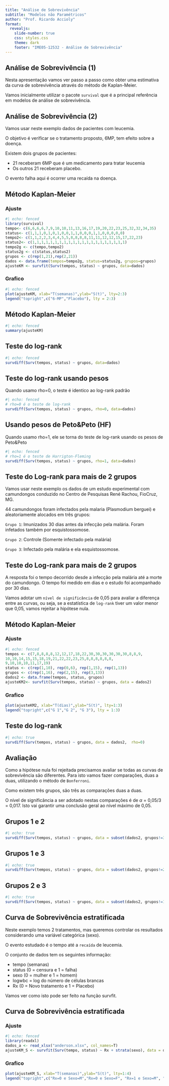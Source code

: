 ```yaml
---
title: "Análise de Sobrevivência"
subtitle: "Modelos não Paramétricos"
author: "Prof. Ricardo Accioly"
format:
  revealjs:
    slide-number: true
    css: styles.css
    theme: dark
    footer: "IME05-12532 - Análise de Sobrevivência"
---
```


## Análise de Sobrevivência (1)

Nesta apresentação vamos ver passo a passo como obter uma estimativa da curva de sobrevivência através do método de Kaplan-Meier.

Vamos inicialmente utilizar o pacote `survival` que é a principal referência em modelos de análise de sobrevivência.

## Análise de Sobrevivência (2)

Vamos usar neste exemplo dados de pacientes com leucemia.

O objetivo é verificar se o tratamento proposto, 6MP, tem efeito sobre a doença.

Existem dois grupos de pacientes:

-   21 receberam 6MP que é um medicamento para tratar leucemia
-   Os outros 21 receberam placebo.

::: {.fragment .highlight-red}
O evento falha aqui é ocorrer uma recaída na doença.
:::

## Método Kaplan-Meier {.smaller}

::: panel-tabset
### Ajuste

```r
#| echo: fenced
library(survival)
tempo<- c(6,6,6,6,7,9,10,10,11,13,16,17,19,20,22,23,25,32,32,34,35)
status<- c(1,1,1,0,1,0,1,0,0,1,1,0,0,0,1,1,0,0,0,0,0) 
tempo2<- c(1,1,2,2,3,4,4,5,5,8,8,8,8,11,11,12,12,15,17,22,23)
status2<- c(1,1,1,1,1,1,1,1,1,1,1,1,1,1,1,1,1,1,1,1,1) 
tempo2g <- c(tempo,tempo2)
status2g <- c(status,status2)
grupos <- c(rep(1,21),rep(2,21))
dados <- data.frame(tempos=tempo2g, status=status2g, grupos=grupos)
ajusteKM <- survfit(Surv(tempos, status) ~ grupos, data=dados)
```

### Grafico

```r
#| echo: fenced
plot(ajusteKM, xlab="T(semanas)",ylab="S(t)", lty=2:3) 
legend("topright",c("6-MP","Placebo"), lty = 2:3)
```
:::

## Método Kaplan-Meier {.smaller}

```r
#| echo: fenced
summary(ajusteKM)
```

## Teste do log-rank

```r
#| echo: fenced
survdiff(Surv(tempos, status) ~ grupos, data=dados)
```

## Teste do log-rank usando pesos

Quando usamo rho=0, o teste é identico ao log-rank padrão

```r
#| echo: fenced
# rho=0 é o teste de log-rank
survdiff(Surv(tempos, status) ~ grupos, rho=0, data=dados)
```

## Usando pesos de Peto&Peto (HF)

Quando usamo rho=1, ele se torna do teste de log-rank usando os pesos de Peto&Peto

```r
#| echo: fenced
# rho=1 é o teste de Harrigton-Fleming
survdiff(Surv(tempos, status) ~ grupos, rho=1, data=dados)
```

## Teste do Log-rank para mais de 2 grupos {.smaller}

Vamos usar neste exemplo os dados de um estudo experimental com camundongos conduzido no Centro de Pesquisas René Rachou, FioCruz, MG.

44 camundongos foram infectados pela malaria (Plasmodium berguei) e aleatoriamente alocados em três grupos:

`Grupo 1`: Imunizados 30 dias antes da infecção pela malária. Foram infetados também por esquistossomose.

`Grupo 2`: Controle (Somente infectado pela malária)

`Grupo 3`: Infectado pela malária e ela esquistossomose.

## Teste do Log-rank para mais de 2 grupos

A resposta foi o tempo decorrido desde a infecção pela malária até a morte do camundongo. O tempo foi medido em dias e o estudo foi acompanhado por 30 dias.

Vamos adotar um `nível de significância` de 0,05 para avaliar a diferença entre as curvas, ou seja, se a estatística de `log-rank` tiver um valor menor que 0,05, vamos rejeitar a hipótese nula.

## Método Kaplan-Meier

::: panel-tabset
### Ajuste

```r
#| echo: fenced
tempos <- c(7,8,8,8,8,12,12,17,18,22,30,30,30,30,30,30,8,8,9,
10,10,14,15,15,18,19,21,22,22,23,25,8,8,8,8,8,8,
9,10,10,10,11,17,19)
status <- c(rep(1,10), rep(0,6), rep(1,15), rep(1,13))
grupos <- c(rep(1,16), rep(2,15), rep(3,13))
dados2 <- data.frame(tempos, status, grupos)
ajusteKM2<- survfit(Surv(tempos, status) ~ grupos, data = dados2)
```

### Grafico

```r
plot(ajusteKM2, xlab="T(dias)",ylab="S(t)", lty=1:3) 
legend("topright",c("G 1","G 2", "G 3"), lty = 1:3)
```
:::

## Teste do log-rank

```r
#| echo: true
survdiff(Surv(tempos, status) ~ grupos, data = dados2,  rho=0)
```


## Avaliação {.smaller}

Como a hipótese nula foi rejeitada precisamos avaliar se todas as curvas de sobrevivência são diferentes. Para isto vamos fazer comparações, duas a duas, utilizando o método de `Bonferroni`.

Como existem três grupos, são três as comparações duas a duas.

O nível de significância a ser adotado nestas comparações é de $\alpha$ = 0,05/3 = 0,017. Isto vai garantir uma conclusão geral ao nível máximo de 0,05.

## Grupos 1 e 2

```r
#| echo: true
survdiff(Surv(tempos, status) ~ grupos, data = subset(dados2, grupos!=3),  rho=0)
```

## Grupos 1 e 3

```r
#| echo: true
survdiff(Surv(tempos, status) ~ grupos, data = subset(dados2, grupos!=2),  rho=0)
```

## Grupos 2 e 3

```r
#| echo: true
survdiff(Surv(tempos, status) ~ grupos, data = subset(dados2, grupos!=1),  rho=0)
```

## Curva de Sobrevivência estratificada {.smaller}

Neste exemplo temos 2 tratamentos, mas queremos controlar os resultados considerando uma variável categórica (sexo).

O evento estudado é o tempo até a `recaída` de leucemia.

O conjunto de dados tem os seguintes informação:

-   tempo (semanas)
-   status (0 = censura e 1 = falha)
-   sexo (0 = mulher e 1 = homem)
-   logwbc = log do número de células brancas
-   Rx (0 = Novo tratamento e 1 = Placebo)

Vamos ver como isto pode ser feito na função survfit.

## Curva de Sobrevivência estratificada

::: panel-tabset
### Ajuste

```r
#| echo: fenced
library(readxl)
dados_a <- read_xlsx("anderson.xlsx", col_names=T)
ajusteKM_S <- survfit(Surv(tempo, status) ~ Rx + strata(sexo), data = dados_a)
```

### Grafico

```r
plot(ajusteKM_S, xlab="T(semanas)",ylab="S(t)", lty=1:4) 
legend("topright",c("Rx=0 e Sexo=M","Rx=0 e Sexo=F", "Rx=1 e Sexo=M", "Rx=1 e Sexo=F"), lty = 1:4)
```
:::
